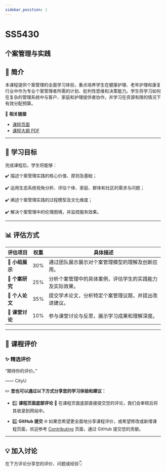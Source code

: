 ```yaml
---
sidebar_position: 1
---
```


# SS5430
## 个案管理与实践

## **📘 简介**
本课程提供个案管理的全面学习体验，重点培养学生在健康护理、老年护理和康复行业中作为专业个案管理者所需的计划、批判性思维和决策能力。学生将学习如何在复杂的管理系统中与客户、家庭和护理提供者协作，并学习在资源有限的情况下有效分配预算。

🔗 **相关链接**
- [课程页面](https://www.cityu.edu.hk/catalogue/pg/202526/course/SS5430.htm)
- [课程大纲 PDF](https://www.cityu.edu.hk/catalogue/pg/202526/course/SS5430.pdf)

---

## **🎯 学习目标**

完成课程后，学生将能够：

✔️ 描述个案管理实践的核心价值、原则及基础；

✔️ 运用生态系统视角分析、评估个体、家庭、群体和社区的需求与问题；

✔️ 阐述个案管理实践的过程模型及文化维度；

✔️ 解决个案管理中的伦理困境，并监控服务效果。

---

## **📊 评估方式**

| **评估项目**             | **权重** | **具体描述**                                                                                       |
|------------------------|---------|---------------------------------------------------------------------------------------------------|
| **🎤 小组展示**          | 30%     | 通过团队展示展示对个案管理模型的理解及创新应用。                                                      |
| **📄 个案研究**          | 25%     | 分析个案管理中的具体案例，评估学生的实践能力及实际效果。                                                 |
| **📄 个人论文**          | 35%     | 提交学术论文，分析特定个案管理议题，并提出改进建议。                                                   |
| **💬 课堂讨论**          | 10%     | 参与课堂讨论与反思，展示学习成果和理解深度。                                                           |

---

## **💬 课程评价**

### ✨ **精选评价**
<div className={commentStyles.commentBox}>
    <p className={commentStyles.commentText}>
        “期待你的评价。”
    </p>
    <p className={commentStyles.commentAuthor}>—— CityU</p>
</div>

✏️ **您也可以通过以下方式分享您的学习体验和建议：**

- 1️⃣ **课程页面底部评论**
💬 在课程页面底部直接提交您的评论，我们会审核后将其收录到网站中。

- 2️⃣ **GitHub 提交**
🌐 如果您希望更全面地分享课程评价，或希望修改或新增课程页面，欢迎参考 [Contributing](/contributing) 页面，通过 GitHub 提交您的贡献。

---

## **💡 加入讨论**

在下方评论分享您的评价、问题或经验👇
<Utterances />
